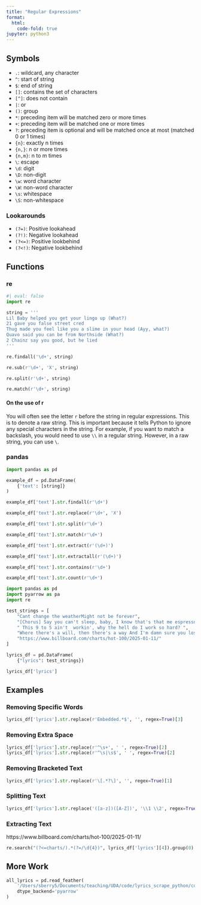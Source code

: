 ```yaml
---
title: "Regular Expressions"
format:
  html:
    code-fold: true
jupyter: python3
---
```


## Symbols

- `.`: wildcard, any character
- `^`: start of string
- `$`: end of string
- `[]`: contains the set of characters
- `[^]`: does not contain
- `|`: or
- `()`: group
- `*`: preceding item will be matched zero or more times
- `+`: preceding item will be matched one or more times
- `?`: preceding item is optional and will be matched once at most (matched 0 or 1 times)
- `{n}`: exactly n times
- `{n,}`: n or more times
- `{n,m}`: n to m times
- `\`: escape
- `\d`: digit
- `\D`: non-digit
- `\w`: word character
- `\W`: non-word character
- `\s`: whitespace
- `\S`: non-whitespace

### Lookarounds

- `(?=)`: Positive lookahead
- `(?!)`: Negative lookahead
- `(?<=)`: Positive lookbehind
- `(?<!)`: Negative lookbehind


## Functions

### re

```python
#| eval: false
import re

string = '''
Lil Baby helped you get your lingo up (What?)
21 gave you false street cred
Thug made you feel like you a slime in your head (Ayy, what?)
Quavo said you can be from Northside (What?)
2 Chainz say you good, but he lied
'''

re.findall('\d+', string)

re.sub(r'\d+', 'X', string)

re.split(r'\d+', string)

re.match(r'\d+', string)
```

#### On the use of r

You will often see the letter `r` before the string in regular expressions. This is to denote a raw string. This is important because it tells Python to ignore any special characters in the string. For example, if you want to match a backslash, you would need to use `\\` in a regular string. However, in a raw string, you can use `\`. 

### pandas

```python
import pandas as pd

example_df = pd.DataFrame(
    {'text': [string]}
)

example_df['text'].str.findall(r'\d+')

example_df['text'].str.replace(r'\d+', 'X')

example_df['text'].str.split(r'\d+')

example_df['text'].str.match(r'\d+')

example_df['text'].str.extract(r'(\d+)')

example_df['text'].str.extractall(r'(\d+)')

example_df['text'].str.contains(r'\d+')

example_df['text'].str.count(r'\d+')
```


```python
import pandas as pd
import pyarrow as pa
import re
```

```python
test_strings = [
    "Cant change the weatherMight not be forever",
    "[Chorus] Say you can't sleep, baby, I know that's that me espresso [verse 1]",
    " This 9 to 5 ain't  workin', why the hell do I work so hard? ",
    "Where there's a will, then there's a way And I'm damn sure you lost it Embedded lyrics here", 
    "https://www.billboard.com/charts/hot-100/2025-01-11/"
]
```

```python
lyrics_df = pd.DataFrame(
    {"lyrics": test_strings}) 

lyrics_df['lyrics']
```

## Examples

### Removing Specific Words

```python
lyrics_df['lyrics'].str.replace(r'Embedded.*$', '', regex=True)[3]
```

### Removing Extra Space

```python
lyrics_df['lyrics'].str.replace(r'^\s+', ' ', regex=True)[2]
lyrics_df['lyrics'].str.replace(r'^\s|\s$', ' ', regex=True)[2]
```

### Removing Bracketed Text

```python
lyrics_df['lyrics'].str.replace(r'\[.*?\]', '', regex=True)[1]
```

### Splitting Text

```python
lyrics_df['lyrics'].str.replace('([a-z])([A-Z])', '\\1 \\2', regex=True)[0]
```

### Extracting Text
https://www.billboard.com/charts/hot-100/2025-01-11/

```python
re.search("(?<=charts/).*(?=/\d{4})", lyrics_df['lyrics'][4]).group(0)
```

## More Work

```python
all_lyrics = pd.read_feather(
    '/Users/sberry5/Documents/teaching/UDA/code/lyrics_scrape_python/complete_lyrics_2025.feather', 
    dtype_backend='pyarrow'
)
```

